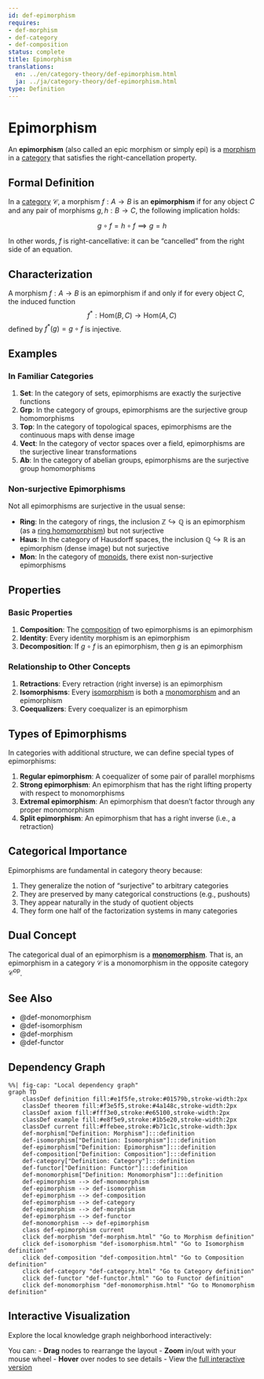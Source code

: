 ```yaml
---
id: def-epimorphism
requires:
- def-morphism
- def-category
- def-composition
status: complete
title: Epimorphism
translations:
  en: ../en/category-theory/def-epimorphism.html
  ja: ../ja/category-theory/def-epimorphism.html
type: Definition
---
```


# Epimorphism {#def-epimorphism}

An **epimorphism** (also called an epic morphism or simply epi) is a [morphism](def-morphism.qmd) in a [category](def-category.qmd) that satisfies the right-cancellation property.

## Formal Definition

In a [category](def-category.qmd) $\mathcal{C}$, a morphism $f: A \to B$ is an **epimorphism** if for any object $C$ and any pair of morphisms $g, h: B \to C$, the following implication holds:

$$g \circ f = h \circ f \implies g = h$$

In other words, $f$ is right-cancellative: it can be "cancelled" from the right side of an equation.

## Characterization

A morphism $f: A \to B$ is an epimorphism if and only if for every object $C$, the induced function
$$f^*: \text{Hom}(B, C) \to \text{Hom}(A, C)$$
defined by $f^*(g) = g \circ f$ is injective.

## Examples

### In Familiar Categories

1. **Set**: In the category of sets, epimorphisms are exactly the surjective functions
2. **Grp**: In the category of groups, epimorphisms are the surjective group homomorphisms
3. **Top**: In the category of topological spaces, epimorphisms are the continuous maps with dense image
4. **Vect**: In the category of vector spaces over a field, epimorphisms are the surjective linear transformations
5. **Ab**: In the category of abelian groups, epimorphisms are the surjective group homomorphisms

### Non-surjective Epimorphisms

Not all epimorphisms are surjective in the usual sense:

- **Ring**: In the category of rings, the inclusion $\mathbb{Z} \hookrightarrow \mathbb{Q}$ is an epimorphism (as a [ring homomorphism](../algebra/def-ring-homomorphism.qmd)) but not surjective
- **Haus**: In the category of Hausdorff spaces, the inclusion $\mathbb{Q} \hookrightarrow \mathbb{R}$ is an epimorphism (dense image) but not surjective
- **Mon**: In the category of [monoids](../algebra/def-monoid.qmd), there exist non-surjective epimorphisms

## Properties

### Basic Properties

1. **Composition**: The [composition](def-composition.qmd) of two epimorphisms is an epimorphism
2. **Identity**: Every identity morphism is an epimorphism
3. **Decomposition**: If $g \circ f$ is an epimorphism, then $g$ is an epimorphism

### Relationship to Other Concepts

1. **Retractions**: Every retraction (right inverse) is an epimorphism
2. **Isomorphisms**: Every [isomorphism](def-isomorphism.qmd) is both a [monomorphism](def-monomorphism.qmd) and an epimorphism
3. **Coequalizers**: Every coequalizer is an epimorphism

## Types of Epimorphisms

In categories with additional structure, we can define special types of epimorphisms:

1. **Regular epimorphism**: A coequalizer of some pair of parallel morphisms
2. **Strong epimorphism**: An epimorphism that has the right lifting property with respect to monomorphisms
3. **Extremal epimorphism**: An epimorphism that doesn't factor through any proper monomorphism
4. **Split epimorphism**: An epimorphism that has a right inverse (i.e., a retraction)

## Categorical Importance

Epimorphisms are fundamental in category theory because:

1. They generalize the notion of "surjective" to arbitrary categories
2. They are preserved by many categorical constructions (e.g., pushouts)
3. They appear naturally in the study of quotient objects
4. They form one half of the factorization systems in many categories

## Dual Concept

The categorical dual of an epimorphism is a **[monomorphism](def-monomorphism.qmd)**. That is, an epimorphism in a category $\mathcal{C}$ is a monomorphism in the opposite category $\mathcal{C}^{\text{op}}$.

## See Also

- @def-monomorphism
- @def-isomorphism
- @def-morphism
- @def-functor

## Dependency Graph

```mermaid
%%| fig-cap: "Local dependency graph"
graph TD
    classDef definition fill:#e1f5fe,stroke:#01579b,stroke-width:2px
    classDef theorem fill:#f3e5f5,stroke:#4a148c,stroke-width:2px
    classDef axiom fill:#fff3e0,stroke:#e65100,stroke-width:2px
    classDef example fill:#e8f5e9,stroke:#1b5e20,stroke-width:2px
    classDef current fill:#ffebee,stroke:#b71c1c,stroke-width:3px
    def-morphism["Definition: Morphism"]:::definition
    def-isomorphism["Definition: Isomorphism"]:::definition
    def-epimorphism["Definition: Epimorphism"]:::definition
    def-composition["Definition: Composition"]:::definition
    def-category["Definition: Category"]:::definition
    def-functor["Definition: Functor"]:::definition
    def-monomorphism["Definition: Monomorphism"]:::definition
    def-epimorphism --> def-monomorphism
    def-epimorphism --> def-isomorphism
    def-epimorphism --> def-composition
    def-epimorphism --> def-category
    def-epimorphism --> def-morphism
    def-epimorphism --> def-functor
    def-monomorphism --> def-epimorphism
    class def-epimorphism current
    click def-morphism "def-morphism.html" "Go to Morphism definition"
    click def-isomorphism "def-isomorphism.html" "Go to Isomorphism definition"
    click def-composition "def-composition.html" "Go to Composition definition"
    click def-category "def-category.html" "Go to Category definition"
    click def-functor "def-functor.html" "Go to Functor definition"
    click def-monomorphism "def-monomorphism.html" "Go to Monomorphism definition"
```

## Interactive Visualization

Explore the local knowledge graph neighborhood interactively:

::: {.graph-viz data-id="def-epimorphism" data-width="700" data-height="500"}
:::

You can:
- **Drag** nodes to rearrange the layout
- **Zoom** in/out with your mouse wheel
- **Hover** over nodes to see details
- View the [full interactive version](../../output/interactive/en/def-epimorphism.html){target="_blank"}
